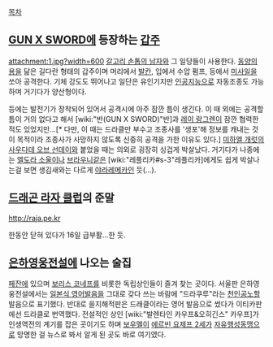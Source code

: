 [[목차]]

== [[GUN X SWORD]]에 등장하는 [[갑주]] ==
attachment:1.jpg?width=600
[[갈고리 손톱의 남자]]와 그 일당들이 사용한다. [[동양]]의 [[용]]을 닮은 길다란 형태의 갑주이며 머리에서 [[발칸]], 입에서 수압 펌프, 등에서 [[미사일]]을 쏘아 공격한다. 기체 강도도 뛰어나고 일단은 유인기지만 [[인공지능]]으로 자동조종도 가능하며 거기다가 양산형이다.

등에는 발전기가 장착되어 있어서 공격시에 아주 잠깐 틈이 생긴다. 이 때 외에는 공격할 틈이 거의 없다고 해서 [wiki:"반(GUN X SWORD)"반]과 [[레이 랑그렌]]이 잠깐 협력한 적도 있었지만...[* 다만, 이 때는 드라클만 부수고 조종사를 '생포'해 정보를 캐내는 것이 목적이라 조종사가 사망하지 않도록 신중히 공격을 가한 이유도 있다.]  [[미하엘 개럿]]의 [[사우다데 오브 선데이]]와 붙었을 때는 의외로 굉장히 싱겁게 박살났다. 거기다가 나중에는 [[엘도라 소울]]이나 [[브라우니]]같은 [wiki:"레플리카#s-3"레플리카]에게도 쉽게 박살나는걸 보면 생김새와는 다르게 [[야라레메카]]인 듯(...).

== '''[[드래곤 라자 클럽]]'''의 준말 ==
http://raja.pe.kr

한동안 닫혀 있다가 16일 급부활...한 듯. 

== [[은하영웅전설]]에 나오는 술집 == 
[[페잔]]에 있으며 [[보리스 코네프]]를 비롯한 독립상인들이 즐겨 찾는 곳이다. 서울판 은하영웅전설에서는 [[일본식 영어발음]]을 그대로 갖다 쓰는 바람에 "드라쿠루"라는 [[천인공노]]할 발음으로 표기했다. 반대로 을지해적판은 드래클이라는 영어 발음으로 썼다가 이티카판에선 드라클로 번역했다. 전설적인 상인 [wiki:"발렌타인 카우프&오히긴스" 카우프]가 인생역전의 계기를 잡은 곳이기도 하며 [[보우멜]]이 [[에르빈 요제프 2세]]가 [[자유행성동맹]]으로 망명한 걸 뉴스로 봐서 알게 된 곳도 바로 여기였다.
